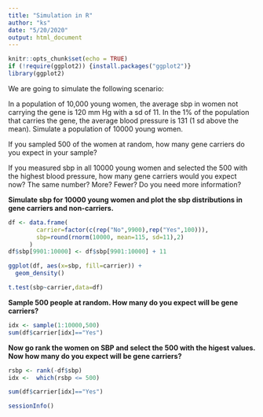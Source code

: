 ```yaml
---
title: "Simulation in R"
author: "ks"
date: "5/20/2020"
output: html_document
---
```


```r
knitr::opts_chunk$set(echo = TRUE)
if (!require(ggplot2)) {install.packages("ggplot2")}
library(ggplot2)
```

We are going to simulate the following scenario:

In a population of 10,000 young women, the average sbp in women not carrying the gene is 120 mm Hg with a sd of 11. In the 1\% of the population that carries the gene, the average blood pressure is 131 (1 sd above the mean).
Simulate a population of 10000 young women.

If you sampled 500 of the women at random, how many gene carriers do you expect in your sample?

If you measured sbp in all 10000 young women and selected the 500 with the highest blood pressure, how many gene carriers would you expect now? The same number? More? Fewer? Do you need more information?

**Simulate sbp for 10000 young women and plot the sbp distributions in gene carriers and non-carriers.**
```r
df <- data.frame(
        carrier=factor(c(rep("No",9900),rep("Yes",100))),
        sbp=round(rnorm(10000, mean=115, sd=11),2)
      )
df$sbp[9901:10000] <- df$sbp[9901:10000] + 11
```

```r
ggplot(df, aes(x=sbp, fill=carrier)) +
  geom_density()

t.test(sbp~carrier,data=df)
```

**Sample 500 people at random. How many do you expect will be gene carriers?**

```r
idx <- sample(1:10000,500)
sum(df$carrier[idx]=="Yes")
```

**Now go rank the women on SBP and select the 500 with the higest values. Now how many do you expect will be gene carriers?**

```r
rsbp <- rank(-df$sbp)
idx <-  which(rsbp <= 500)

sum(df$carrier[idx]=="Yes")
```

```r
sessionInfo()
```
